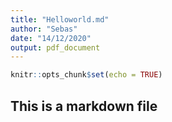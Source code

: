 ```yaml
---
title: "Helloworld.md"
author: "Sebas"
date: "14/12/2020"
output: pdf_document
---
```


```r
knitr::opts_chunk$set(echo = TRUE)
```

## This is a markdown file


